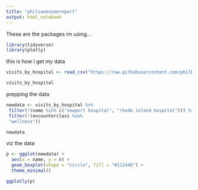 ```yaml
---
title: "philsawesomereport"
output: html_notebook
---
```



These are the packages im using...

```r
library(tidyverse)
library(plotly)

```

this is how i get my data

```r

visits_by_hospital <- read_csv("https://raw.githubusercontent.com/philbowsher/Foundation-of-the-R-Workflow-workshop-2019-09-06/master/Examples/data/visits_by_hospital.csv")

visits_by_hospital

```

prepping the data

```r

newdata <- visits_by_hospital %>%
 filter(!(name %in% c("newport hospital", "rhode island hospital"))) %>%
 filter(!(encounterclass %in% 
 "wellness")) 

newdata

```

viz the data

```r

p <- ggplot(newdata) +
  aes(x = name, y = n) +
  geom_boxplot(shape = "circle", fill = "#112446") +
  theme_minimal()

ggplotly(p)
```

